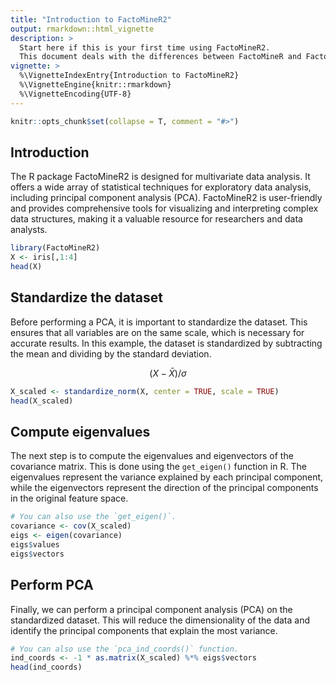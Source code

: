 ---
title: "Introduction to FactoMineR2"
output: rmarkdown::html_vignette
description: >
  Start here if this is your first time using FactoMineR2.
  This document deals with the differences between FactoMineR and FactoMineR2.
vignette: >
  %\VignetteIndexEntry{Introduction to FactoMineR2}
  %\VignetteEngine{knitr::rmarkdown}
  %\VignetteEncoding{UTF-8}
---

```{r echo = FALSE, message = FALSE}
knitr::opts_chunk$set(collapse = T, comment = "#>")
```

## Introduction

The R package FactoMineR2 is designed for multivariate data analysis. It offers a wide array of statistical techniques for exploratory data analysis, including principal component analysis (PCA). FactoMineR2 is user-friendly and provides comprehensive tools for visualizing and interpreting complex data structures, making it a valuable resource for researchers and data analysts. 

```{r message = FALSE, warning=FALSE}
library(FactoMineR2)
X <- iris[,1:4]
head(X)
```

## Standardize the dataset

Before performing a PCA, it is important to standardize the dataset. This ensures that all variables are on the same scale, which is necessary for accurate results. In this example, the dataset is standardized by subtracting the mean and dividing by the standard deviation.

$$ (X - \bar{X}) / \sigma $$

```{r}
X_scaled <- standardize_norm(X, center = TRUE, scale = TRUE)
head(X_scaled)
```

## Compute eigenvalues

The next step is to compute the eigenvalues and eigenvectors of the covariance matrix. This is done using the `get_eigen()` function in R. The eigenvalues represent the variance explained by each principal component, while the eigenvectors represent the direction of the principal components in the original feature space.

```{r}
# You can also use the `get_eigen()`.
covariance <- cov(X_scaled)
eigs <- eigen(covariance)
eigs$values
eigs$vectors
```

## Perform PCA

Finally, we can perform a principal component analysis (PCA) on the standardized dataset. This will reduce the dimensionality of the data and identify the principal components that explain the most variance.

```{r}
# You can also use the `pca_ind_coords()` function.
ind_coords <- -1 * as.matrix(X_scaled) %*% eigs$vectors
head(ind_coords)
```
